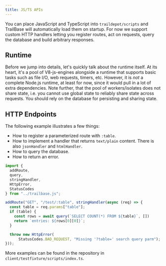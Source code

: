 ```yaml
---
title: JS/TS APIs
---
```



You can place JavaScript and TypeScript into `traildepot/scripts` and TrailBase
will automatically load them on startup.
For now we support custom HTTP handlers letting you register routes, act on
requests, query the database and build arbitrary responses.

## Runtime

Before we jump into details, let's quickly talk about the runtime itself. At
its heart, it's a pool of V8-js-engines alongside a runtime that supports basic
tasks such as file I/O, web requests, timers, etc.
However, it is *not* a complete Node.js runtime, at least for now, since it
would pull in a lot of extra dependencies.
Note further, that the pool of workers/isolates does not share state, i.e. you
cannot use global state to reliably share state across requests. You should
rely on the database for persisting and sharing state.

## HTTP Endpoints

The following example illustrates a few things:

* How to register a parameterized route with `:table`.
* How to implement a handler that returns `text/plain` content. There is also
  `jsonHandler` and `htmlHandler`.
* How to query the database.
* How to return an error.

```js
import {
  addRoute,
  query,
  stringHandler,
  HttpError,
  StatusCodes
} from "../trailbase.js";

addRoute("GET", "/test/:table", stringHandler(async (req) => {
  const table = req.params["table"];
  if (table) {
    const rows = await query(`SELECT COUNT(*) FROM ${table}`, [])
    return `entries: ${rows[0][0]}`;
  }

  throw new HttpError(
      StatusCodes.BAD_REQUEST, "Missing '?table=' search query parm");
}));
```

More examples can be found in the repository in
`client/testfixture/scripts/index.ts`.
